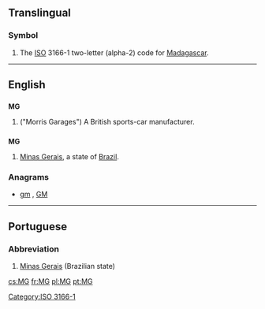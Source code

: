 {{also|mg|Mg|.mg}}
==Translingual==

===Symbol===
{{head|mul|symbol}}
# The [[ISO]] 3166-1 two-letter (alpha-2) code for [[Madagascar]].

[[Category:ISO 3166-1]]
----

==English==

==={{initialism-old|en}}===
{{wikipedia|MG (car)}}
'''MG'''

# ("Morris Garages") A British sports-car manufacturer.

==={{abbreviation}}===
'''MG'''

# [[Minas Gerais]], a state of [[Brazil]].

===Anagrams===
* [[gm#English|gm]] , [[GM#English|GM]]
----

==Portuguese==

===Abbreviation===
{{head|pt|abbreviation}}

# [[Minas Gerais]] (Brazilian state)

[[cs:MG]]
[[fr:MG]]
[[pl:MG]]
[[pt:MG]]